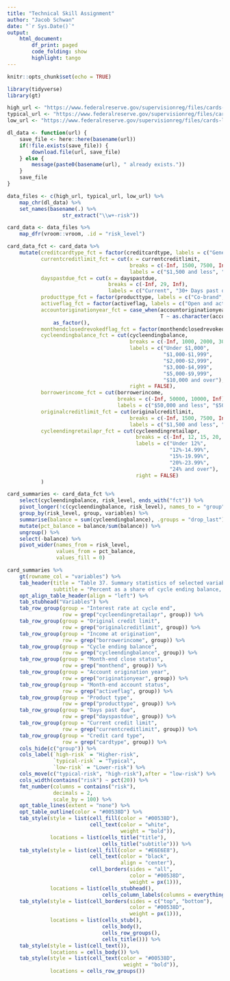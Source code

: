 ```yaml
---
title: "Technical Skill Assignment"
author: "Jacob Schwan"
date: "`r Sys.Date()`"
output: 
    html_document:
        df_print: paged
        code_folding: show
        highlight: tango
---
```


```r
knitr::opts_chunk$set(echo = TRUE)

library(tidyverse)
library(gt)
```

```r
high_url <- "https://www.federalreserve.gov/supervisionreg/files/cards-high-risk-2022.csv"
typical_url <- "https://www.federalreserve.gov/supervisionreg/files/cards-typical-risk-2022.csv"
low_url <- "https://www.federalreserve.gov/supervisionreg/files/cards-low-risk-2022.csv"

dl_data <- function(url) {
    save_file <- here::here(basename(url))
    if(!file.exists(save_file)) {
        download.file(url, save_file)
    } else {
        message(paste0(basename(url), " already exists."))
    }
    save_file
}

data_files <- c(high_url, typical_url, low_url) %>%
    map_chr(dl_data) %>%
    set_names(basename(.) %>%
                  str_extract("\\w+-risk"))

```

```r
card_data <- data_files %>%
    map_dfr(vroom::vroom, .id = "risk_level")

card_data_fct <- card_data %>%
    mutate(creditcardtype_fct = factor(creditcardtype, labels = c("General purpose", "Private label")),
           currentcreditlimit_fct = cut(x = currentcreditlimit,
                                        breaks = c(-Inf, 1500, 7500, Inf),
                                        labels = c("$1,500 and less", "$1,501-$7,500", "Over $7,500")),
           dayspastdue_fct = cut(x = dayspastdue,
                                 breaks = c(-Inf, 29, Inf),
                                 labels = c("Current", "30+ Days past due")),
           producttype_fct = factor(producttype, labels = c("Co-brand", "Other")),
           activeflag_fct = factor(activeflag, labels = c("Open and active", "Other")),
           accountoriginationyear_fct = case_when(accountoriginationyear <= 2016 ~ "2016 and prior",
                                                  T ~ as.character(accountoriginationyear)) %>%
               as_factor(),
           monthendclosedrevokedflag_fct = factor(monthendclosedrevokedflag, labels = c("Open and active", "Other")),
           cycleendingbalance_fct = cut(cycleendingbalance,
                                        breaks = c(-Inf, 1000, 2000, 3000, 5000, 10000, Inf),
                                        labels = c("Under $1,000", 
                                                   "$1,000-$1,999",
                                                   "$2,000-$2,999",
                                                   "$3,000-$4,999",
                                                   "$5,000-$9,999",
                                                   "$10,000 and over"),
                                        right = FALSE),
           borrowerincome_fct = cut(borrowerincome,
                                    breaks = c(-Inf, 50000, 10000, Inf),
                                    labels = c("$50,000 and less", "$50,001-$100,000", "Over $100,000")),
           originalcreditlimit_fct = cut(originalcreditlimit,
                                        breaks = c(-Inf, 1500, 7500, Inf),
                                        labels = c("$1,500 and less", "$1,501-$7,500", "Over $7,500")),
           cycleendingretailapr_fct = cut(cycleendingretailapr,
                                          breaks = c(-Inf, 12, 15, 20, 24, Inf),
                                          labels = c("Under 12%",
                                                     "12%-14.99%",
                                                     "15%-19.99%",
                                                     "20%-23.99%",
                                                     "24% and over"),
                                          right = FALSE)
           ) 
```

```r
card_summaries <- card_data_fct %>%
    select(cycleendingbalance, risk_level, ends_with("fct")) %>%
    pivot_longer(!c(cycleendingbalance, risk_level), names_to = "group", values_to = "variables") %>%
    group_by(risk_level, group, variables) %>%
    summarise(balance = sum(cycleendingbalance), .groups = "drop_last") %>%
    mutate(pct_balance = balance/sum(balance)) %>%
    ungroup() %>%
    select(-balance) %>%
    pivot_wider(names_from = risk_level,
                values_from = pct_balance,
                values_fill = 0) 
```

```r
card_summaries %>%
    gt(rowname_col = "variables") %>%
    tab_header(title = "Table 37. Summary statistics of selected variables in the portfolios of hypothetical credit card accounts",
               subtitle = "Percent as a share of cycle ending balance, except as noted") %>%
    opt_align_table_header(align = "left") %>%
    tab_stubhead("Variables") %>%
    tab_row_group(group = "Interest rate at cycle end",
                  row = grep("cycleendingretailapr", group)) %>%
    tab_row_group(group = "Original credit limit",
                  row = grep("originalcreditlimit", group)) %>%
    tab_row_group(group = "Income at origination",
                  row = grep("borrowerincome", group)) %>%
    tab_row_group(group = "Cycle ending balance",
                  row = grep("cycleendingbalance", group)) %>%
    tab_row_group(group = "Month-end close status",
                  row = grep("monthend", group)) %>%
    tab_row_group(group = "Account origination year",
                  row = grep("originationyear", group)) %>%
    tab_row_group(group = "Month-end account status",
                  row = grep("activeflag", group)) %>%
    tab_row_group(group = "Product type",
                  row = grep("producttype", group)) %>%
    tab_row_group(group = "Days past due",
                  row = grep("dayspastdue", group)) %>%
    tab_row_group(group = "Current credit limit",
                  row = grep("currentcreditlimit", group)) %>%
    tab_row_group(group = "Credit card type",
                  row = grep("cardtype", group)) %>%
    cols_hide(c("group")) %>%
    cols_label(`high-risk` = "Higher-risk",
               `typical-risk` = "Typical",
               `low-risk` = "Lower-risk") %>%
    cols_move(c("typical-risk", "high-risk"),after = "low-risk") %>%
    cols_width(contains("risk") ~ pct(20)) %>%
    fmt_number(columns = contains("risk"),
               decimals = 2,
               scale_by = 100) %>%
    opt_table_lines(extent = "none") %>%
    opt_table_outline(color = "#00538D") %>%
    tab_style(style = list(cell_fill(color = "#00538D"),
                           cell_text(color = "white",
                                     weight = "bold")),
              locations = list(cells_title("title"),
                               cells_title("subtitle"))) %>%
    tab_style(style = list(cell_fill(color = "#E6E6E8"),
                           cell_text(color = "black", 
                                     align = "center"),
                           cell_borders(sides = "all",
                                        color = "#00538D",
                                        weight = px(1))),
              locations = list(cells_stubhead(), 
                               cells_column_labels(columns = everything()))) %>%
    tab_style(style = list(cell_borders(sides = c("top", "bottom"),
                                        color = "#00538D",
                                        weight = px(1))),
              locations = list(cells_stub(),
                               cells_body(),
                               cells_row_groups(),
                               cells_title())) %>%
    tab_style(style = list(cell_text()),
              locations = cells_body()) %>%
    tab_style(style = list(cell_text(color = "#00538D",
                                      weight = "bold")),
              locations = cells_row_groups())
    

```

